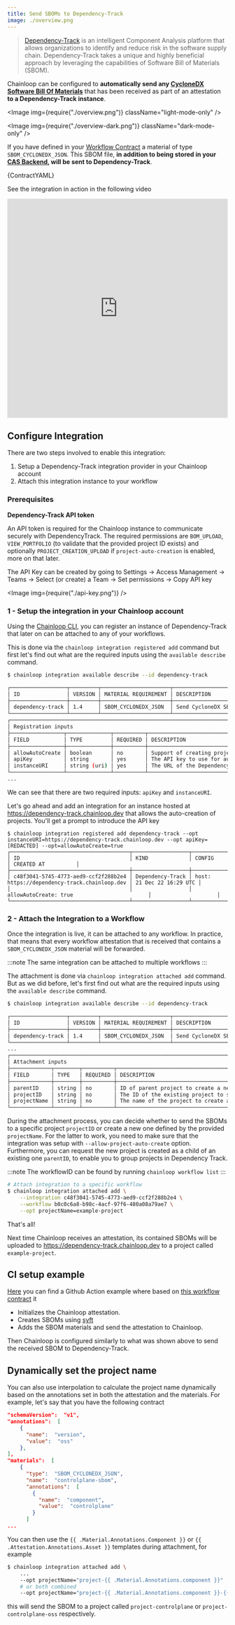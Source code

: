 ```yaml
---
title: Send SBOMs to Dependency-Track
image: ./overview.png
---
```



> [Dependency-Track](https://github.com/DependencyTrack/dependency-track) is an intelligent Component Analysis platform that allows organizations to identify and reduce risk in the software supply chain.
> Dependency-Track takes a unique and highly beneficial approach by leveraging the capabilities of Software Bill of Materials (SBOM).

Chainloop can be configured to **automatically send any [CycloneDX Software Bill Of Materials](https://cyclonedx.org/)** that has been received as part of an attestation **to a Dependency-Track instance**.

<Image img={require("./overview.png")} className="light-mode-only" />

<Image img={require("./overview-dark.png")} className="dark-mode-only" />

If you have defined in your [Workflow Contract](/reference/operator/contract) a material of type `SBOM_CYCLONEDX_JSON`. This SBOM file, **in addition to being stored in your [CAS Backend](/reference/operator/cas-backend), will be sent to Dependency-Track**.

<CodeBlock language="yaml" title="skynet.contract.yaml">
  {ContractYAML}
</CodeBlock>

See the integration in action in the following video

<iframe
  width="100%"
  height="500"
  src="https://www.youtube.com/embed/S1110n4C9gY"
  title="YouTube video player"
  frameborder="0"
  allow="accelerometer; autoplay; clipboard-write; encrypted-media; gyroscope; picture-in-picture; web-share"
  allowfullscreen
></iframe>

## Configure Integration

There are two steps involved to enable this integration:

1. Setup a Dependency-Track integration provider in your Chainloop account
2. Attach this integration instance to your workflow

### Prerequisites

**Dependency-Track API token**

An API token is required for the Chainloop instance to communicate securely with DependencyTrack. The required permissions are `BOM_UPLOAD`, `VIEW_PORTFOLIO` (to validate that the provided project ID exists) and optionally `PROJECT_CREATION_UPLOAD` if `project-auto-creation` is enabled, more on that later.

The API Key can be created by going to Settings -> Access Management -> Teams -> Select (or create) a Team -> Set permissions -> Copy API key

<Image img={require("./api-key.png")} />

### 1 - Setup the integration in your Chainloop account

Using the [Chainloop CLI](/getting-started/installation), you can register an instance of Dependency-Track that later on can be attached to any of your workflows. 

This is done via the `chainloop integration registered add` command but first let's find out what are the required inputs using the `available describe` command.

```bash
$ chainloop integration available describe --id dependency-track

┌──────────────────┬─────────┬──────────────────────┬────────────────────────────────────────────────────────┐
│ ID               │ VERSION │ MATERIAL REQUIREMENT │ DESCRIPTION                                            │
├──────────────────┼─────────┼──────────────────────┼────────────────────────────────────────────────────────┤
│ dependency-track │ 1.4     │ SBOM_CYCLONEDX_JSON  │ Send CycloneDX SBOMs to your Dependency-Track instance │
└──────────────────┴─────────┴──────────────────────┴────────────────────────────────────────────────────────┘
┌──────────────────────────────────────────────────────────────────────────────────────┐
│ Registration inputs                                                                  │
├─────────────────┬──────────────┬──────────┬──────────────────────────────────────────┤
│ FIELD           │ TYPE         │ REQUIRED │ DESCRIPTION                              │
├─────────────────┼──────────────┼──────────┼──────────────────────────────────────────┤
│ allowAutoCreate │ boolean      │ no       │ Support of creating projects on demand   │
│ apiKey          │ string       │ yes      │ The API key to use for authentication    │
│ instanceURI     │ string (uri) │ yes      │ The URL of the Dependency-Track instance │
└─────────────────┴──────────────┴──────────┴──────────────────────────────────────────┘
...
```

We can see that there are two required inputs: `apiKey` and `instanceURI`.


Let's go ahead and add an integration for an instance hosted at https://dependency-track.chainloop.dev that allows the auto-creation of projects. You'll get a prompt to introduce the API key

```
$ chainloop integration registered add dependency-track --opt instanceURI=https://dependency-track.chainloop.dev --opt apiKey=[REDACTED] --opt=allowAutoCreate=true
┌──────────────────────────────────────┬──────────────────┬──────────────────────────────────────────────┬─────────────────────┐
│ ID                                   │ KIND             │ CONFIG                                       │ CREATED AT          │
├──────────────────────────────────────┼──────────────────┼──────────────────────────────────────────────┼─────────────────────┤
│ c48f3041-5745-4773-aed9-ccf2f288b2e4 │ Dependency-Track │ host: https://dependency-track.chainloop.dev │ 21 Dec 22 16:29 UTC │
│                                      │                  │ allowAutoCreate: true                        │                     │
└──────────────────────────────────────┴──────────────────┴──────────────────────────────────────────────┴─────────────────────┘
```

### 2 - Attach the Integration to a Workflow

Once the integration is live, it can be attached to any workflow. In practice, that means that every workflow attestation that is received that contains a `SBOM_CYCLONEDX_JSON` material will be forwarded.

:::note
The same integration can be attached to multiple workflows
:::

The attachment is done via `chainloop integration attached add` command. But as we did before, let's first find out what are the required inputs using the `available describe` command.


```bash
$ chainloop integration available describe --id dependency-track

┌──────────────────┬─────────┬──────────────────────┬────────────────────────────────────────────────────────┐
│ ID               │ VERSION │ MATERIAL REQUIREMENT │ DESCRIPTION                                            │
├──────────────────┼─────────┼──────────────────────┼────────────────────────────────────────────────────────┤
│ dependency-track │ 1.4     │ SBOM_CYCLONEDX_JSON  │ Send CycloneDX SBOMs to your Dependency-Track instance │
└──────────────────┴─────────┴──────────────────────┴────────────────────────────────────────────────────────┘
...
┌───────────────────────────────────────────────────────────────────────────────────────────┐
│ Attachment inputs                                                                         │
├─────────────┬────────┬──────────┬─────────────────────────────────────────────────────────┤
│ FIELD       │ TYPE   │ REQUIRED │ DESCRIPTION                                             │
├─────────────┼────────┼──────────┼─────────────────────────────────────────────────────────┤
│ parentID    │ string │ no       │ ID of parent project to create a new project under      │
│ projectID   │ string │ no       │ The ID of the existing project to send the SBOMs to     │
│ projectName │ string │ no       │ The name of the project to create and send the SBOMs to │
└─────────────┴────────┴──────────┴─────────────────────────────────────────────────────────┘

```

During the attachment process, you can decide whether to send the SBOMs to a specific project `projectID` or create a new one defined by the provided `projectName`. For the latter to work, you need to make sure that the integration was setup with `--allow-project-auto-create` option. Furthermore, you can request the new project is created as a child of an existing one `parentID`, to enable you to group projects in Dependency Track.

:::note
The workflowID can be found by running `chainloop workflow list`
:::

```bash
# Attach integration to a specific workflow
$ chainloop integration attached add \
    --integration c48f3041-5745-4773-aed9-ccf2f288b2e4 \
    --workflow b0c0c6a8-b98c-4acf-97f6-480a08a79ae7 \
    --opt projectName=example-project 
```

That's all!

Next time Chainloop receives an attestation, its contained SBOMs will be uploaded to https://dependency-track.chainloop.dev to a project called `example-project`.

## CI setup example

[Here](https://github.com/chainloop-dev/chainloop/blob/main/.github/workflows/deploy.yml) you can find a Github Action example where based on [this workflow contract](https://github.com/chainloop-dev/chainloop/blob/main/.github/workflows/chainloop-contract.yaml) it

- Initializes the Chainloop attestation.
- Creates SBOMs using [syft](https://github.com/anchore/syft)
- Adds the SBOM materials and send the attestation to Chainloop.

Then Chainloop is configured similarly to what was shown above to send the received SBOM to Dependency-Track.

## Dynamically set the project name

You can also use interpolation to calculate the project name dynamically based on the annotations set in both the attestation and the materials. For example, let's say that you have the following contract

```json
"schemaVersion":  "v1",
"annotations":  [
    {
      "name":  "version",
      "value":  "oss"
    },
],
"materials":  [
    {
      "type":  "SBOM_CYCLONEDX_JSON",
      "name":  "controlplane-sbom",
      "annotations":  [
        {
          "name":  "component",
          "value":  "controlplane"
        }
      ]
...
```

You can then use the `{{ .Material.Annotations.Component }}` or `{{ .Attestation.Annotations.Asset }}` templates during attachment, for example

```bash
$ chainloop integration attached add \
    ...
    --opt projectName="project-{{ .Material.Annotations.component }}"
    # or both combined
    --opt projectName="project-{{ .Material.Annotations.component }}-{{ .Attestation.Annotations.version }}"
```


this will send the SBOM to a project called `project-controlplane` or `project-controlplane-oss` respectively.